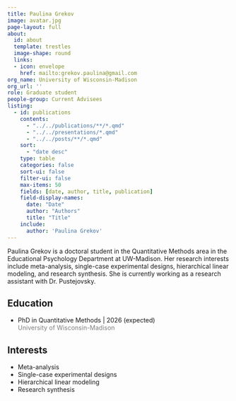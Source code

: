 ```yaml
---
title: Paulina Grekov
image: avatar.jpg
page-layout: full
about:
  id: about
  template: trestles
  image-shape: round
  links:
  - icon: envelope
    href: mailto:grekov.paulina@gmail.com
org_name: University of Wisconsin-Madison
org_url: ''
role: Graduate student
people-group: Current Advisees
listing:
  - id: publications
    contents: 
      - "../../publications/**/*.qmd"
      - "../../presentations/*.qmd"
      - "../../posts/**/*.qmd"
    sort: 
      - "date desc"
    type: table
    categories: false
    sort-ui: false
    filter-ui: false
    max-items: 50
    fields: [date, author, title, publication]
    field-display-names:
      date: "Date"
      author: "Authors"
      title: "Title"
    include: 
      author: 'Paulina Grekov'
---
```


:::::{#about}

Paulina Grekov is a doctoral student in the Quantitative Methods area in the Educational Psychology Department at UW-Madison. Her research interests include meta-analysis, single-case experimental designs, hierarchical linear modeling, and research synthesis. She is currently working as a research assistant with Dr. Pustejovsky. 

::::{.grid}

::: {.g-col-6}

## Education

- PhD in Quantitative Methods | 2026 (expected) <br> [University of Wisconsin-Madison]{style='color:gray;'}

:::

::: {.g-col-6}

## Interests

- Meta-analysis
- Single-case experimental designs
- Hierarchical linear modeling
- Research synthesis

:::

::::

:::::

:::::{#publications}
:::::
